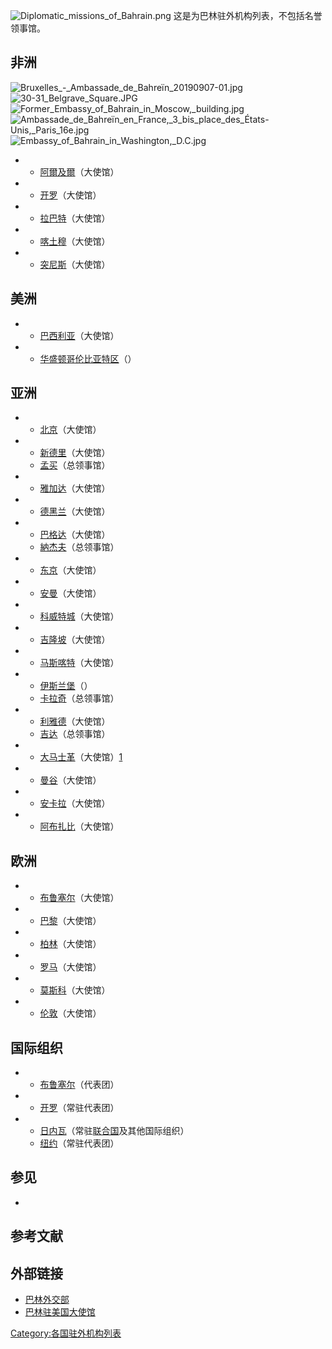 {{Unreferenced|time=2020-11-07T20:36:26+00:00}}
[[File:Diplomatic_missions_of_Bahrain.png|thumb]]
这是为巴林驻外机构列表，不包括名誉领事馆。

== 非洲 ==
[[File:Bruxelles_-_Ambassade_de_Bahreïn_20190907-01.jpg|thumb]]
[[File:30-31_Belgrave_Square.JPG|thumb]]
[[File:Former_Embassy_of_Bahrain_in_Moscow,_building.jpg|thumb]]
[[File:Ambassade_de_Bahreïn_en_France,_3_bis_place_des_États-Unis,_Paris_16e.jpg|thumb]]
[[File:Embassy_of_Bahrain_in_Washington,_D.C.jpg|right]]
*{{DZA}}
** [[阿爾及爾|阿爾及爾]]（大使馆）
*{{EGY}}
** [[开罗|开罗]]（大使馆）
*{{MAR}}
** [[拉巴特|拉巴特]]（大使馆）
*{{SDN}}
** [[喀土穆|喀土穆]]（大使馆）
*{{TUN}}
** [[突尼斯_(城市)|突尼斯]]（大使馆）

== 美洲 ==
*{{BRA}}
** [[巴西利亚|巴西利亚]]（大使馆）
*{{USA}}
** [[华盛顿哥伦比亚特区|华盛顿哥伦比亚特区]]（{{tsl|en|Embassy of Bahrain in Washington, D.C.|巴林驻美国大使馆}}）

== 亚洲 ==
*{{CHN}}
** [[北京|北京]]（大使馆）
*{{IND}}
** [[新德里|新德里]]（大使馆）
** [[孟买|孟买]]（总领事馆）
*{{IDN}}
** [[雅加达|雅加达]]（大使馆）
*{{Flag|Iran}}
** [[德黑兰|德黑兰]]（大使馆）
*{{IRQ}}
** [[巴格达|巴格达]]（大使馆）
** [[納杰夫|納杰夫]]（总领事馆）
*{{JPN}}
** [[东京|东京]]（大使馆）
*{{JOR}}
** [[安曼|安曼]]（大使馆）
*{{KWT}}
** [[科威特城|科威特城]]（大使馆）
*{{MAS}}
** [[吉隆坡|吉隆坡]]（大使馆）
*{{OMN}}
** [[马斯喀特|马斯喀特]]（大使馆）
*{{PAK}}
** [[伊斯兰堡|伊斯兰堡]]（{{tsl|en|Embassy of Bahrain, Islamabad|巴林驻巴基斯坦大使馆}}）
** [[卡拉奇|卡拉奇]]（总领事馆）
*{{SAU}}
** [[利雅德|利雅德]]（大使馆）
** [[吉达|吉达]]（总领事馆）
*{{SYR}}
** [[大马士革|大马士革]]（大使馆）[https://www.channelnewsasia.com/news/world/bahrain-says-work-in-syria-embassy--continuing----bna-11069520] {{Wayback|url=https://www.channelnewsasia.com/news/world/bahrain-says-work-in-syria-embassy--continuing----bna-11069520 |date=20190924165211 }}
*{{THA}}
** [[曼谷|曼谷]]（大使馆）
*{{TUR}}
** [[安卡拉|安卡拉]]（大使馆）
*{{ARE}}
** [[阿布扎比|阿布扎比]]（大使馆）

== 欧洲 ==
*{{BEL}}
** [[布鲁塞尔|布鲁塞尔]]（大使馆）
*{{FRA}}
** [[巴黎|巴黎]]（大使馆）
*{{DEU}}
** [[柏林|柏林]]（大使馆）
*{{ITA}}
** [[罗马|罗马]]（大使馆）
*{{RUS}}
** [[莫斯科|莫斯科]]（大使馆）
*{{GBR}}
** [[伦敦|伦敦]]（大使馆）

== 国际组织 ==
* {{EU}}
** [[布鲁塞尔|布鲁塞尔]]（代表团）
* {{AL}}
** [[开罗|开罗]]（常驻代表团）
* {{UNO}}
** [[日内瓦|日内瓦]]（常驻[[联合国|联合国]]及其他国际组织）
** [[纽约|纽约]]（常驻代表团）

== 参见 ==
*{{tsl|en|Foreign relations of Bahrain|巴林外交关系}}

== 参考文献 ==
{{Reflist|2}}

== 外部链接 ==
*[http://www.mofa.gov.bh/ 巴林外交部] {{WebCite|url=https://www.webcitation.org/67ic0VFwv?url=http://www.mofa.gov.bh/ |date=20120517033926 |dateformat=iso }}
*[http://www.bahrainembassy.org/ 巴林驻美国大使馆] {{Wayback|url=http://www.bahrainembassy.org/ |date=20210310142541 }}

{{Asia topic|駐外機構列表}}
[[Category:各国驻外机构列表|Category:各国驻外机构列表]]